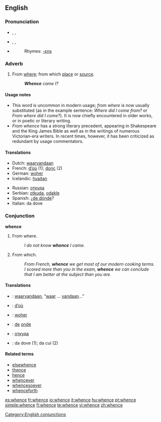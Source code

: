 ==English==

===Pronunciation===
* {{enPR|hwĕns}}, {{IPA|/ʍens/}}, {{SAMPA|/Wens/}}
* {{italbrac|in accents with the [[wine-whine merger]]}} {{enPR|wĕns}}, {{IPA|/wens/}}, {{SAMPA|/wens/}}
* {{audio|en-us-whence.ogg|Audio (US)}}
*: Rhymes: [[Rhymes:English:-ɛns|-ɛns]]

===Adverb===
{{en-adv|-}}

# From [[where]]; from which [[place]] or [[source]].
#: '''''Whence''' came I?''

====Usage notes====
* This word is uncommon in modern usage; ''from where'' is now usually substituted (as in the example sentence: ''Where did I come from?'' or ''From where did I come?''). It is now chiefly encountered in older works, or in poetic or literary writing.
* ''From whence'' has a strong literary precedent, appearing in Shakespeare and the King James Bible as well as in the writings of numerous Victorian-era writers.  In recent times, however, it has been criticized as redundant by usage commentators.

====Translations====
{{trans-top|From where; from which place or source}}
* Dutch: [[waarvandaan]]
* French: [[d'où|d’où]] (1); [[donc]] (2)
* German: [[woher]]
* Icelandic: [[hvaðan]]
{{trans-mid}}
* Russian: [[откуда]]
* Serbian: [[otkuda]], [[odakle]]
* Spanish: ¿[[de dónde]]?
* Italian: da dove
{{trans-bottom}}

===Conjunction===
'''whence'''

# From where.
#: ''I do not know '''whence''' I came.''
# {{context|literary|poetic}} From which.
#: ''From French, '''whence''' we get most of our modern cooking terms.''
#: ''I scored more than you in the exam, '''whence''' we can conclude that I am better at the subject than you are.''

====Translations====
{{trans-top|From where}}
{{trans-mid}}
{{trans-bottom}}

{{trans-top|From which}}
{{trans-mid}}
{{trans-bottom}}

{{checktrans-top}}
* {{ttbc|Dutch}}: [[waarvandaan]], “[[waar]] … [[vandaan]]…”
* {{ttbc|French}}: [[d'où|d’où]]
* {{ttbc|German}}: [[woher]]
{{trans-mid}}
* {{ttbc|Portuguese}}: [[de]] [[onde]]
* {{ttbc|Russian}}: [[откуда]]
* {{ttbc|Italian}}: da dove (1); da cui (2)
{{trans-bottom}}

====Related terms====
* [[elsewhence]]
* [[thence]]
* [[hence]]
* [[whencever]]
* [[whencesoever]]
* [[whenceforth]]

[[Category:English conjunctions]]

[[es:whence]]
[[fr:whence]]
[[io:whence]]
[[it:whence]]
[[hu:whence]]
[[pt:whence]]
[[simple:whence]]
[[fi:whence]]
[[te:whence]]
[[vi:whence]]
[[zh:whence]]